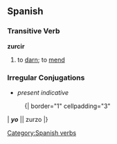 == Spanish ==
=== Transitive Verb ===
'''zurcir'''
# to [[darn]]; to [[mend]]

=== Irregular Conjugations ===
*''present indicative''
:{| border="1" cellpadding="3"
| '''''yo''''' || zurzo 
|}
{{zurcir subjunctive|zurz}}
[[Category:Spanish verbs]]